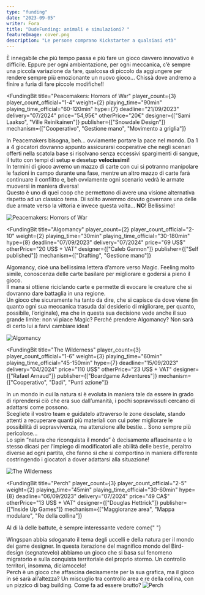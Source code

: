 ```yaml
---
type: "funding"
date: "2023-09-05"
writer: Fora
title: "DudeFunding: animali e simulazioni? "
featureImage: cover.png
description: "Le persone comprano Kickstarter a qualsiasi età"
---
```


<FundingIntro>
  È innegabile che più tempo passa e più fare un gioco davvero innovativo è
  difficile. Eppure per ogni ambientazione, per ogni meccanica, c’è sempre una
  piccola variazione da fare, qualcosa di piccolo da aggiungere per rendere
  sempre più emozionante un nuovo gioco… Chissà dove andremo a finire a furia di
  fare piccole modifiche!!
</FundingIntro>

<FundingBit
  title="Peacemakers: Horrors of War"
  player_count={3}
  player_count_official="1-4"
  weight={2}
  playing_time="90min"
  playing_time_official="60-120min"
  hype={7}
  deadline="21/09/2023"
  delivery="07/2024"
  price="54,95€"
  otherPrice="20€"
  designer={["Sami Laakso", "Ville Reinikainen"]}
  publisher={["Snowdale Design"]}
  mechanism={["Cooperativo", "Gestione mano", "Movimento a griglia"]}
>
  In Peacemakers bisogna, beh… ovviamente portare la pace nel mondo. Da 1 a 4
  giocatori dovranno appunto assicurarsi cooperative che negli scenari offerti
  nella scatola base si risolvano senza eccessivi spargimenti di sangue, il
  tutto con tempi di setup e desetup <strong>velocissimi!</strong> <br />
  In termini di gioco avremo un mazzo di carte con cui si potranno manipolare le
  fazioni in campo durante una fase, mentre un altro mazzo di carte farà continuare
  il conflitto e, beh ovviamente ogni scenario vedrà le armate muoversi in maniera
  diversa! <br />
  Questo è uno di quei coop che permettono di avere una visione alternativa
  rispetto ad un classico tema. Di solito avremmo dovuto governare una delle due
  armate verso la vittoria e invece questa volta… <strong>NO</strong>!
  Bellissimo!
</FundingBit>

<img src="game1.png?t=2" alt="Peacemakers: Horrors of War" />

<FundingLink
  title="Peacemakers: Horrors of War"
  link="https://gamefound.com/en/projects/snowdale/peacemakers"
  small
/>

<FundingBit
  title="Algomancy"
  player_count={2}
  player_count_official="2-10"
  weight={2}
  playing_time="30min"
  playing_time_official="30-180min"
  hype={8}
  deadline="07/09/2023"
  delivery="07/2024"
  price="69 US$"
  otherPrice="20 US$ + VAT"
  designer={["Caleb Gannon"]}
  publisher={["Self published"]}
  mechanism={["Drafting", "Gestione mano"]}
>
  Algomancy, cioè una bellissima lettera d’amore verso Magic. Feeling molto
  simile, conoscenza delle carte basilare per migliorare e godersi a pieno il
  gioco. <br />
  Il mana si ottiene riciclando carte e permette di evocare le creature che si dovranno
  dare battaglia in una regione. <br />
  Un gioco che sicuramente ha tanto da dire, che si capisce da dove viene (in
  quanto ogni sua meccanica trasuda dal desiderio di migliorare, per quanto,
  possibile, l’originale), ma che in questa sua decisione vede anche il suo
  grande limite: non vi piace Magic? Perché prendere Algomancy? Non sarà di
  certo lui a farvi cambiare idea!
</FundingBit>

<img src="game2.png?t=1" alt="Algomancy" />

<FundingLink
  title="Algomancy"
  link="https://www.kickstarter.com/projects/algomancy/algomancy"
  small
/>

<FundingBit
  title="The Wilderness"
  player_count={3}
  player_count_official="1-6"
  weight={3}
  playing_time="60min"
  playing_time_official="45-150min"
  hype={7}
  deadline="15/09/2023"
  delivery="04/2024"
  price="110 US$"
  otherPrice="23 US$ + VAT"
  designer={["Rafael Arnaud"]}
  publisher={["Boardgame Adventures"]}
  mechanism={["Cooperativo", "Dadi", "Punti azione"]}
>
  In un mondo in cui la natura si è evoluta in maniera tale da essere in grado
  di riprendersi ciò che era suo dall’umanità, i pochi sopravvissuti cercano di
  adattarsi come possono. <br />
  Scegliete il vostro team e guidatelo attraverso le zone desolate, stando attenti
  a recuperare quanti più materiali con cui poter migliorare le possibilità di sopravvivenza,
  ma attenzione alle bestie… Sono sempre più pericolose… <br />
  Lo spin “natura che riconquista il mondo” è decisamente affascinante e lo
  stesso dicasi per l’impiego di modificatori alle abilità delle bestie,
  peraltro diverse ad ogni partita, che fanno sì che si comportino in maniera
  differente costringendo i giocatori a dover adattarsi alla situazione!
</FundingBit>

<img src="game3.png?t=1" alt="The Wilderness" />

<FundingLink
  title="The Wilderness"
  link="https://gamefound.com/en/projects/boardgame-adventuraes/the-wilderness"
  small
/>

<FundingBit
  title="Perch"
  player_count={3}
  player_count_official="2-5"
  weight={2}
  playing_time="45min"
  playing_time_official="30-60min"
  hype={8}
  deadline="06/09/2023"
  delivery="07/2024"
  price="49 CA$"
  otherPrice="13 US$ + VAT"
  designer={["Douglas Hettrick"]}
  publisher={["Inside Up Games"]}
  mechanism={["Maggioranze area", "Mappa modulare", "Re della collina"]}
>
  Al di là delle battute, è sempre interessante vedere come{" "}
  <Link to="/reviews/wingspan">Wingspan</Link> abbia sdoganato il tema degli
  uccelli e della natura per il mondo dei game designer. In questa iterazione
  del magnifico mondo del Bird-design (segnatevelo) abbiamo un gioco che si basa
  sul fenomeno migratorio e sulla conquista territoriale del proprio stormo. Un
  controllo territori, insomma, diciamocelo! <br />
  Perch è un gioco che affascina decisamente per la sua grafica, ma il gioco in sé
  sarà all’altezza? Un miscuglio tra controllo area e re della collina, con un pizzico
  di bag building. Come fa ad essere brutto?
</FundingBit>

<img src="game4.png?t=1" alt="Perch" />

<FundingLink
  title="Perch"
  link="https://www.kickstarter.com/projects/insideupgames/perch-0"
  small
/>
